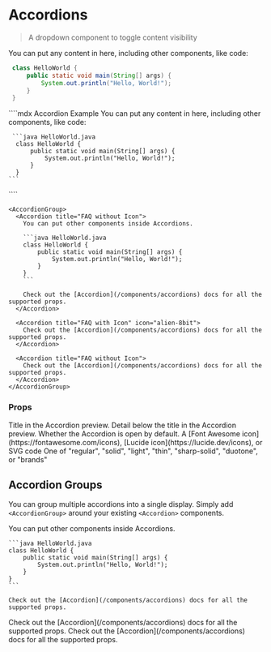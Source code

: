 # Accordions

> A dropdown component to toggle content visibility

<Accordion title="I am an Accordion.">
  You can put any content in here, including other components, like code:

  ```java HelloWorld.java
   class HelloWorld {
       public static void main(String[] args) {
           System.out.println("Hello, World!");
       }
   }
  ```
</Accordion>

<RequestExample>
  ````mdx Accordion Example
  <Accordion title="I am an Accordion.">
    You can put any content in here, including other components, like code:

     ```java HelloWorld.java
      class HelloWorld {
          public static void main(String[] args) {
              System.out.println("Hello, World!");
          }
      }
    ```
  </Accordion>
  ````

  ````mdx Accordion Group Example
  <AccordionGroup>
    <Accordion title="FAQ without Icon">
      You can put other components inside Accordions.

      ```java HelloWorld.java
      class HelloWorld {
          public static void main(String[] args) {
              System.out.println("Hello, World!");
          }
      }
      ```

      Check out the [Accordion](/components/accordions) docs for all the supported props.
    </Accordion>

    <Accordion title="FAQ with Icon" icon="alien-8bit">
      Check out the [Accordion](/components/accordions) docs for all the supported props.
    </Accordion>

    <Accordion title="FAQ without Icon">
      Check out the [Accordion](/components/accordions) docs for all the supported props.
    </Accordion>
  </AccordionGroup>
  ````
</RequestExample>

### Props

<ResponseField name="title" type="string" required>
  Title in the Accordion preview.
</ResponseField>

<ResponseField name="description" type="string">
  Detail below the title in the Accordion preview.
</ResponseField>

<ResponseField name="defaultOpen" type="boolean" default="false">
  Whether the Accordion is open by default.
</ResponseField>

<ResponseField name="icon" type="string or svg">
  A [Font Awesome icon](https://fontawesome.com/icons), [Lucide
  icon](https://lucide.dev/icons), or SVG code
</ResponseField>

<ResponseField name="iconType" type="string">
  One of "regular", "solid", "light", "thin", "sharp-solid", "duotone", or
  "brands"
</ResponseField>

## Accordion Groups

You can group multiple accordions into a single display. Simply add `<AccordionGroup>` around your existing `<Accordion>` components.

<AccordionGroup>
  <Accordion title="FAQ without Icon">
    You can put other components inside Accordions.

    ```java HelloWorld.java
    class HelloWorld {
        public static void main(String[] args) {
            System.out.println("Hello, World!");
        }
    }
    ```

    Check out the [Accordion](/components/accordions) docs for all the supported props.
  </Accordion>

  <Accordion title="FAQ with Icon" icon="bot">
    Check out the [Accordion](/components/accordions) docs for all the supported props.
  </Accordion>

  <Accordion title="FAQ without Icon">
    Check out the [Accordion](/components/accordions) docs for all the supported props.
  </Accordion>
</AccordionGroup>